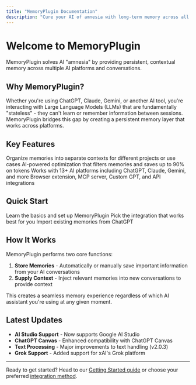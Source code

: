 ```yaml
---
title: "MemoryPlugin Documentation"
description: "Cure your AI of amnesia with long-term memory across all your favorite AI platforms"
---
```


# Welcome to MemoryPlugin

MemoryPlugin solves AI "amnesia" by providing persistent, contextual memory across multiple AI platforms and conversations.

## Why MemoryPlugin?

Whether you're using ChatGPT, Claude, Gemini, or another AI tool, you're interacting with Large Language Models (LLMs) that are fundamentally "stateless" - they can't learn or remember information between sessions. MemoryPlugin bridges this gap by creating a persistent memory layer that works across platforms.

## Key Features

<CardGroup cols={2}>
  <Card
    title="Memory Buckets"
    icon="folder"
    href="/features/memory-buckets"
  >
    Organize memories into separate contexts for different projects or use cases
  </Card>
  <Card
    title="Smart Memory"
    icon="brain"
    href="/features/smart-memory"
  >
    AI-powered optimization that filters memories and saves up to 90% on tokens
  </Card>
  <Card
    title="Cross-Platform"
    icon="globe"
    href="/platforms/supported-platforms"
  >
    Works with 13+ AI platforms including ChatGPT, Claude, Gemini, and more
  </Card>
  <Card
    title="Multiple Integrations"
    icon="puzzle-piece"
    href="/integrations/mcp-server"
  >
    Browser extension, MCP server, Custom GPT, and API integrations
  </Card>
</CardGroup>

## Quick Start

<CardGroup cols={3}>
  <Card
    title="Get Started"
    icon="rocket"
    href="/getting-started/introduction"
  >
    Learn the basics and set up MemoryPlugin
  </Card>
  <Card
    title="Choose Integration"
    icon="plug"
    href="/integrations/browser-extension"
  >
    Pick the integration that works best for you
  </Card>
  <Card
    title="Import Memories"
    icon="download"
    href="/features/chat-history-import"
  >
    Import existing memories from ChatGPT
  </Card>
</CardGroup>

## How It Works

MemoryPlugin performs two core functions:

1. **Store Memories** - Automatically or manually save important information from your AI conversations
2. **Supply Context** - Inject relevant memories into new conversations to provide context

This creates a seamless memory experience regardless of which AI assistant you're using at any given moment.

## Latest Updates

- **AI Studio Support** - Now supports Google AI Studio
- **ChatGPT Canvas** - Enhanced compatibility with ChatGPT Canvas
- **Text Processing** - Major improvements to text handling (v2.0.3)
- **Grok Support** - Added support for xAI's Grok platform

---

Ready to get started? Head to our [Getting Started guide](/getting-started/introduction) or choose your preferred [integration method](/integrations/mcp-server).

